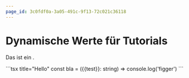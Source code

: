 ```yaml
---
page_id: 3c0fdf0a-3a05-491c-9f13-72c021c36118
---
```



# Dynamische Werte für Tutorials

<DynamicInput name="test" defaultValue='Test' />


Das ist ein <Val name="test" />.

<TemplateCode>
```tsx title="Hello"
const bla = ({{test}}: string) => console.log('figger')
```
</TemplateCode>
